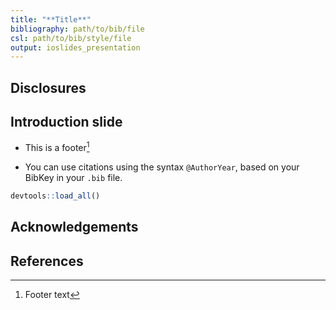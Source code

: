 ```yaml
---
title: "**Title**"
bibliography: path/to/bib/file
csl: path/to/bib/style/file
output: ioslides_presentation
---
```


<!-- slide 1 -->
## Disclosures

## Introduction slide

* This is a footer[^footer]

* You can use citations using the syntax `@AuthorYear`, based on your
  BibKey in your `.bib` file.

[^footer]: Footer text

```r
devtools::load_all()
```

## Acknowledgements

## References

